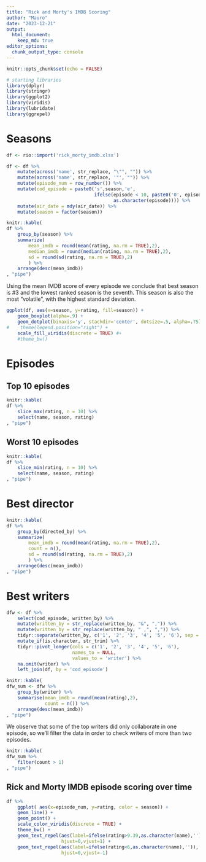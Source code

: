 ---
title: "Rick and Morty's IMDB Scoring"
author: "Mauro"
date: "2023-12-21"
output: 
  html_document:
    keep_md: true
editor_options: 
  chunk_output_type: console
---

```{r setup, include=FALSE}
knitr::opts_chunk$set(echo = FALSE)

# starting libraries
library(dplyr)
library(stringr)
library(ggplot2)
library(viridis)
library(lubridate)
library(ggrepel)
```

# Seasons

```{r season, echo=FALSE, message=FALSE, warning=FALSE}
df <- rio::import('rick_morty_imdb.xlsx')

df <- df %>%
    mutate(across('name', str_replace, "\"", "")) %>%
    mutate(across('name', str_replace, '"', "")) %>% 
    mutate(episode_num = row_number()) %>% 
    mutate(cod_episode = paste0('s',season,'e',
                                ifelse(episode < 10, paste0('0', episode), 
                                       as.character(episode)))) %>% 
    mutate(air_date = mdy(air_date)) %>% 
    mutate(season = factor(season))

knitr::kable(
df %>%
    group_by(season) %>%
    summarize(
        mean_imdb = round(mean(rating, na.rm = TRUE),2),
        median_imdb = round(median(rating, na.rm = TRUE),2),
        sd = round(sd(rating, na.rm = TRUE),2)
        ) %>% 
    arrange(desc(mean_imdb))
, "pipe")
```

Using the mean IMDB score of every episode we conclude that best season is #3 and the lowest ranked season is the seventh. This season is also the most "volatile", with the highest standard deviation. 

```{r season_boxplot}
ggplot(df, aes(x=season, y=rating, fill=season)) + 
    geom_boxplot(alpha=.9) +
    geom_dotplot(binaxis='y', stackdir='center', dotsize=.5, alpha=.75) + 
#    theme(legend.position="right") +
    scale_fill_viridis(discrete = TRUE) #+ 
    #theme_bw()
```

# Episodes

## Top 10 episodes

```{r episodes, echo = FALSE}
knitr::kable(
df %>% 
    slice_max(rating, n = 10) %>% 
    select(name, season, rating)
, "pipe")
```

## Worst 10 episodes

```{r episodes_l, echo = FALSE}
knitr::kable(
df %>% 
    slice_min(rating, n = 10) %>% 
    select(name, season, rating)
, "pipe")
```

# Best director

```{r director}
knitr::kable(
df %>% 
    group_by(directed_by) %>% 
    summarize(
        mean_imdb = round(mean(rating, na.rm = TRUE),2),
        count = n(),
        sd = round(sd(rating, na.rm = TRUE),2)
        ) %>% 
    arrange(desc(mean_imdb))
, "pipe")
```

# Best writers

```{r writers,  warning=FALSE}
dfw <- df %>% 
    select(cod_episode, written_by) %>% 
    mutate(written_by = str_replace(written_by, "&", ",")) %>% 
    mutate(written_by = str_replace(written_by, " ,", ",")) %>%
    tidyr::separate(written_by, c('1', '2', '3', '4', '5', '6'), sep = ',') %>% 
    mutate_if(is.character, str_trim) %>% 
    tidyr::pivot_longer(cols = c('1', '2', '3', '4', '5', '6'), 
                        names_to = NULL,
                        values_to = 'writer') %>% 
    na.omit(writer) %>% 
    left_join(df, by = 'cod_episode')

knitr::kable(
dfw_sum <- dfw %>% 
    group_by(writer) %>%
    summarise(mean_imdb = round(mean(rating),2),
              count = n()) %>% 
    arrange(desc(mean_imdb))
, "pipe")
```

We observe that some of the top writers did only collaborate in one episode, so we'll filter the data in order to check writers of more than two episodes.

```{r writers2}
knitr::kable(
dfw_sum %>% 
    filter(count > 1)
, "pipe")
```

## Rick and Morty IMDB episode scoring over time

```{r graph_over_time, message=FALSE, warning=FALSE}
df %>%
    ggplot( aes(x=episode_num, y=rating, color = season)) +
    geom_line() +
    geom_point() + 
    scale_color_viridis(discrete = TRUE) + 
    theme_bw() + 
    geom_text_repel(aes(label=ifelse(rating>9.39,as.character(name),'')),
                    hjust=0,vjust=1) + 
    geom_text_repel(aes(label=ifelse(rating<6,as.character(name),'')),
                    hjust=0,vjust=-1)

```



